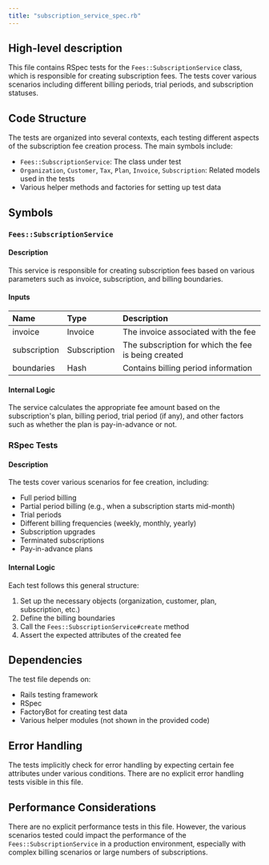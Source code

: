 ```yaml
---
title: "subscription_service_spec.rb"
---
```


## High-level description
This file contains RSpec tests for the `Fees::SubscriptionService` class, which is responsible for creating subscription fees. The tests cover various scenarios including different billing periods, trial periods, and subscription statuses.

## Code Structure
The tests are organized into several contexts, each testing different aspects of the subscription fee creation process. The main symbols include:

- `Fees::SubscriptionService`: The class under test
- `Organization`, `Customer`, `Tax`, `Plan`, `Invoice`, `Subscription`: Related models used in the tests
- Various helper methods and factories for setting up test data

## Symbols

### `Fees::SubscriptionService`
#### Description
This service is responsible for creating subscription fees based on various parameters such as invoice, subscription, and billing boundaries.

#### Inputs
| Name | Type | Description |
|:-----|:-----|:------------|
| invoice | Invoice | The invoice associated with the fee |
| subscription | Subscription | The subscription for which the fee is being created |
| boundaries | Hash | Contains billing period information |

#### Internal Logic
The service calculates the appropriate fee amount based on the subscription's plan, billing period, trial period (if any), and other factors such as whether the plan is pay-in-advance or not.

### RSpec Tests
#### Description
The tests cover various scenarios for fee creation, including:
- Full period billing
- Partial period billing (e.g., when a subscription starts mid-month)
- Trial periods
- Different billing frequencies (weekly, monthly, yearly)
- Subscription upgrades
- Terminated subscriptions
- Pay-in-advance plans

#### Internal Logic
Each test follows this general structure:
1. Set up the necessary objects (organization, customer, plan, subscription, etc.)
2. Define the billing boundaries
3. Call the `Fees::SubscriptionService#create` method
4. Assert the expected attributes of the created fee

## Dependencies
The test file depends on:
- Rails testing framework
- RSpec
- FactoryBot for creating test data
- Various helper modules (not shown in the provided code)

## Error Handling
The tests implicitly check for error handling by expecting certain fee attributes under various conditions. There are no explicit error handling tests visible in this file.

## Performance Considerations
There are no explicit performance tests in this file. However, the various scenarios tested could impact the performance of the `Fees::SubscriptionService` in a production environment, especially with complex billing scenarios or large numbers of subscriptions.